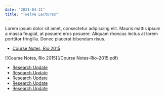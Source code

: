 ```yaml
---
date: "2021-04-21"
title: "Twelve Lectures"
---
```


Lorem ipsum dolor sit amet, consectetur adipiscing elit. Mauris mattis ipsum a
massa feugiat, at posuere eros posuere. Aliquam rhoncus lectus at lorem
porttitor fringilla. Donec placerat bibendum risus.

* [Course Notes, Rio 2015](/course-notes-rio-2015.pdf)

![Course Notes, Rio 2015](/Course Notes-Rio-2015.pdf)
* [Research Update](/gondwana)
* [Research Update](/gondwana)
* [Research Update](/gondwana)
* [Research Update](/gondwana)
* [Research Update](/gondwana)
